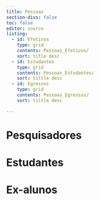 ```yaml
---
title: Pessoas
section-divs: false
toc: false
editor: source
listing:
  - id: Efetivos
    type: grid
    contents: Pessoas_Efetivos/
    sort: title desc
  - id: Estudantes
    type: grid
    contents: Pessoas_Estudantes/
    sort: tiltle desc  
  - id: Egressos
    type: grid
    contents: Pessoas_Egressos/
    sort: tiltle desc  

---
```

    
# Pesquisadores
::: {#Efetivos .line-page}
:::
# Estudantes
::: {#Estudantes .line-page}
:::
# Ex-alunos
::: {#Egressos .line-page}
:::
